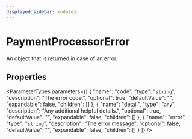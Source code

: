 ```yaml
---
displayed_sidebar: modules
---
```



# PaymentProcessorError

An object that is returned in case of an error.

## Properties

<ParameterTypes parameters={[
  {
    "name": "code",
    "type": "`string`",
    "description": "The error code.",
    "optional": true,
    "defaultValue": "",
    "expandable": false,
    "children": []
  },
  {
    "name": "detail",
    "type": "`any`",
    "description": "Any additional helpful details.",
    "optional": true,
    "defaultValue": "",
    "expandable": false,
    "children": []
  },
  {
    "name": "error",
    "type": "`string`",
    "description": "The error message",
    "optional": false,
    "defaultValue": "",
    "expandable": false,
    "children": []
  }
]} />
